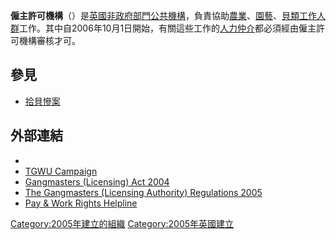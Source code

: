 '''僱主許可機構'''（{{Lang-en|'''Gangmasters Licensing Authority'''}}）是[[英國|英國]][[非政府部門公共機構|非政府部門公共機構]]，負責協助[[農業|農業]]、[[園藝學|園藝]]、[[貝類|貝類]][[工作人群|工作人群]]工作。其中自2006年10月1日開始，有關這些工作的[[人力仲介|人力仲介]]都必須經由僱主許可機構審核才可。

== 參見 ==
* [[拾貝慘案|拾貝慘案]]

== 外部連結 ==
* {{official website|http://gla.defra.gov.uk/}}
* [http://www.tgwu.org.uk/Templates/Campaign.asp?NodeID=89606&Action=Display TGWU Campaign] {{Wayback|url=http://www.tgwu.org.uk/Templates/Campaign.asp?NodeID=89606&Action=Display |date=20070310194537 }}
* [http://www.opsi.gov.uk/acts/acts2004/20040011.htm Gangmasters (Licensing) Act 2004] {{Wayback|url=http://www.opsi.gov.uk/acts/acts2004/20040011.htm |date=20070525003903 }}
* [http://www.opsi.gov.uk/si/si2005/draft/20051762.htm The Gangmasters (Licensing Authority) Regulations 2005] {{Wayback|url=http://www.opsi.gov.uk/si/si2005/draft/20051762.htm |date=20051222050616 }}
* [https://web.archive.org/web/20121103025608/http://payandworkrightscampaign.direct.gov.uk/index.html Pay & Work Rights Helpline]

[[Category:2005年建立的組織|Category:2005年建立的組織]]
[[Category:2005年英國建立|Category:2005年英國建立]]